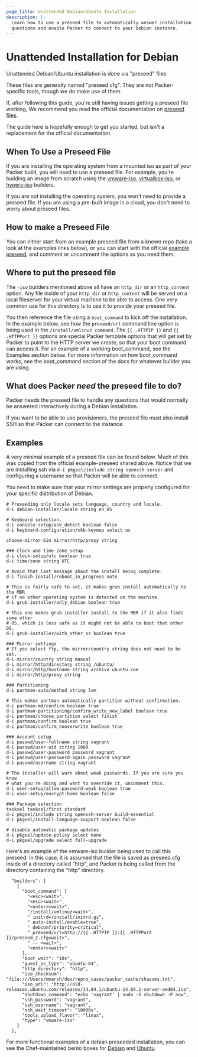 ```yaml
---
page_title: Unattended Debian/Ubuntu Installation
description: |-
  Learn how to use a preseed file to automatically answer installation
  questions and enable Packer to connect to your Debian instance.
---
```


# Unattended Installation for Debian

Unattended Debian/Ubuntu installation is done via "preseed" files

These files are generally named "preseed.cfg". They are not
Packer-specific tools, though we do make use of them.

If, after following this guide, you're still having issues getting a preseed
file working, We recommend you read the official documentation on
[preseed files](https://wiki.debian.org/DebianInstaller/Preseed).

The guide here is hopefully enough to get you started, but isn't a replacement
for the official documentation.

## When To Use a Preseed File

If you are installing the operating system from a mounted iso as part of
your Packer build, you will need to use a preseed file. For example, you're
building an image from scratch using the [vmware-iso](/plugins/builders/vmware/iso),
[virtualbox-iso](/plugins/builders/virtualbox/iso), or
[hyperv-iso](/docs/builders/hyperv-iso) builders.

If you are not installing the operating system, you won't need to provide a
preseed file. If you are using a pre-built image in a cloud, you don't need to
worry about preseed files.

## How to make a Preseed File

You can either start from an example preseed file from a known repo (take a look
at the examples links below), or you can start with the official [example
preseed](https://www.debian.org/releases/stable/example-preseed.txt), and
comment or uncomment the options as you need them.

## Where to put the preseed file

The `-iso` builders mentioned above all have an `http_dir` or an `http_content`
option. Any file inside of your `http_dir` or `http_content` will be served on a
local fileserver for your virtual machine to be able to access. One very common
use for this directory is to use it to provide your preseed file.

You then reference the file using a `boot_command` to kick off the installation.
In the example below, see how the `preseed/url` command line option is being
used in the `/install/vmlinuz command`. The `{{ .HTTPIP }}` and
`{{ .HTTPPort }}` options are special Packer template options that will get set
by Packer to point to the HTTP server we create, so that your boot command can
access it. For an example of a working boot_command, see the Examples section
below. For more information on how boot_command works, see the
boot_command section of the docs for whatever builder you are using.

## What does Packer _need_ the preseed file to do?

Packer needs the preseed file to handle any questions that would normally be
answered interactively during a Debian installation.

If you want to be able to use provisioners, the preseed file must also install
SSH so that Packer can connect to the instance.

## Examples

A very minimal example of a preseed file can be found below. Much of this was
copied from the official example-preseed shared above. Notice that we are
installing ssh via `d-i pkgsel/include string openssh-server` and configuring
a username so that Packer will be able to connect.

You need to make sure that your mirror settings are properly configured for your
specific distribution of Debian.

```shell
# Preseeding only locale sets language, country and locale.
d-i debian-installer/locale string en_US

# Keyboard selection.
d-i console-setup/ask_detect boolean false
d-i keyboard-configuration/xkb-keymap select us

choose-mirror-bin mirror/http/proxy string

### Clock and time zone setup
d-i clock-setup/utc boolean true
d-i time/zone string UTC

# Avoid that last message about the install being complete.
d-i finish-install/reboot_in_progress note

# This is fairly safe to set, it makes grub install automatically to the MBR
# if no other operating system is detected on the machine.
d-i grub-installer/only_debian boolean true

# This one makes grub-installer install to the MBR if it also finds some other
# OS, which is less safe as it might not be able to boot that other OS.
d-i grub-installer/with_other_os boolean true

### Mirror settings
# If you select ftp, the mirror/country string does not need to be set.
d-i mirror/country string manual
d-i mirror/http/directory string /ubuntu/
d-i mirror/http/hostname string archive.ubuntu.com
d-i mirror/http/proxy string

### Partitioning
d-i partman-auto/method string lvm

# This makes partman automatically partition without confirmation.
d-i partman-md/confirm boolean true
d-i partman-partitioning/confirm_write_new_label boolean true
d-i partman/choose_partition select finish
d-i partman/confirm boolean true
d-i partman/confirm_nooverwrite boolean true

### Account setup
d-i passwd/user-fullname string vagrant
d-i passwd/user-uid string 1000
d-i passwd/user-password password vagrant
d-i passwd/user-password-again password vagrant
d-i passwd/username string vagrant

# The installer will warn about weak passwords. If you are sure you know
# what you're doing and want to override it, uncomment this.
d-i user-setup/allow-password-weak boolean true
d-i user-setup/encrypt-home boolean false

### Package selection
tasksel tasksel/first standard
d-i pkgsel/include string openssh-server build-essential
d-i pkgsel/install-language-support boolean false

# disable automatic package updates
d-i pkgsel/update-policy select none
d-i pkgsel/upgrade select full-upgrade
```

Here's an example of the vmware-iso builder being used to call this preseed.
In this case, it is assumed that the file is saved as preseed.cfg inside of a
directory called "http", and Packer is being called from the directory
containing the "http" directory.

```hcl
  "builders": [
    {
      "boot_command": [
        "<esc><wait>",
        "<esc><wait>",
        "<enter><wait>",
        "/install/vmlinuz<wait>",
        " initrd=/install/initrd.gz",
        " auto-install/enable=true",
        " debconf/priority=critical",
        " preseed/url=http://{{ .HTTPIP }}:{{ .HTTPPort }}/preseed_2.cfg<wait>",
        " -- <wait>",
        "<enter><wait>"
      ],
      "boot_wait": "10s",
      "guest_os_type": "ubuntu-64",
      "http_directory": "http",
      "iso_checksum": "file:///Users/mmarsh/dev/repro_cases/packer_cache/shasums.txt",
      "iso_url": "http://old-releases.ubuntu.com/releases/14.04.1/ubuntu-14.04.1-server-amd64.iso",
      "shutdown_command": "echo 'vagrant' | sudo -S shutdown -P now",
      "ssh_password": "vagrant",
      "ssh_username": "vagrant",
      "ssh_wait_timeout": "10000s",
      "tools_upload_flavor": "linux",
      "type": "vmware-iso"
    }
  ],
```

For more functional examples of a debian preseeded installation, you can see the
Chef-maintained bento boxes for [Debian](https://github.com/chef/bento/tree/master/packer_templates/debian)
and [Ubuntu](https://github.com/chef/bento/tree/master/packer_templates/ubuntu)

